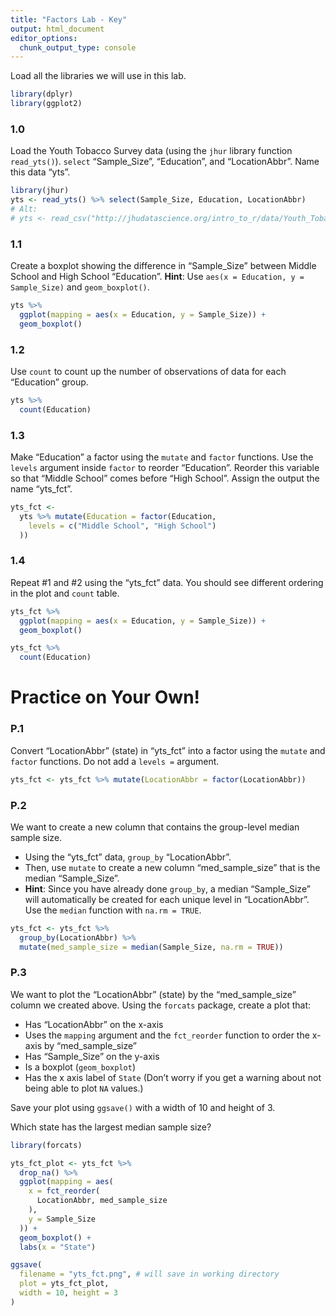 ```yaml
---
title: "Factors Lab - Key"
output: html_document
editor_options: 
  chunk_output_type: console
---
```


Load all the libraries we will use in this lab. 

```r
library(dplyr)
library(ggplot2)
```

### 1.0

Load the Youth Tobacco Survey data (using the `jhur` library function `read_yts()`). `select` "Sample_Size",  "Education", and "LocationAbbr". Name this data "yts". 

```r
library(jhur)
yts <- read_yts() %>% select(Sample_Size, Education, LocationAbbr)
# Alt:
# yts <- read_csv("http://jhudatascience.org/intro_to_r/data/Youth_Tobacco_Survey_YTS_Data.csv")
```

### 1.1

Create a boxplot showing the difference in "Sample_Size" between Middle School and High School "Education". **Hint**: Use `aes(x = Education, y = Sample_Size)` and `geom_boxplot()`.

```r
yts %>%
  ggplot(mapping = aes(x = Education, y = Sample_Size)) +
  geom_boxplot()
```

### 1.2

Use `count` to count up the number of observations of data for each "Education" group.

```r
yts %>%
  count(Education)
```

### 1.3

Make "Education" a factor using the `mutate` and `factor` functions. Use the `levels` argument inside `factor` to reorder "Education". Reorder this variable so that "Middle School" comes before "High School". Assign the output the name "yts_fct".

```r
yts_fct <-
  yts %>% mutate(Education = factor(Education,
    levels = c("Middle School", "High School")
  ))
```

### 1.4

Repeat #1 and #2 using the "yts_fct" data. You should see different ordering in the plot and `count` table.

```r
yts_fct %>%
  ggplot(mapping = aes(x = Education, y = Sample_Size)) +
  geom_boxplot()

yts_fct %>%
  count(Education)
```


# Practice on Your Own!

### P.1

Convert "LocationAbbr" (state) in "yts_fct" into a factor using the `mutate` and `factor` functions. Do not add a `levels =` argument.

```r
yts_fct <- yts_fct %>% mutate(LocationAbbr = factor(LocationAbbr))
```

### P.2

We want to create a new column that contains the group-level median sample size. 

- Using the "yts_fct" data, `group_by` "LocationAbbr". 
- Then, use `mutate` to create a new column "med_sample_size" that is the median "Sample_Size". 
- **Hint**: Since you have already done `group_by`, a median "Sample_Size" will automatically be created for each unique level in "LocationAbbr". Use the `median` function with `na.rm = TRUE`.

```r
yts_fct <- yts_fct %>%
  group_by(LocationAbbr) %>%
  mutate(med_sample_size = median(Sample_Size, na.rm = TRUE))
```

### P.3

We want to plot the "LocationAbbr" (state) by the "med_sample_size" column we created above. Using the `forcats` package, create a plot that:

- Has "LocationAbbr" on the x-axis
- Uses the `mapping` argument and the `fct_reorder` function to order the x-axis by "med_sample_size"
- Has "Sample_Size" on the y-axis
- Is a boxplot (`geom_boxplot`)
- Has the x axis label of `State`
(Don't worry if you get a warning about not being able to plot `NA` values.)

Save your plot using `ggsave()` with a width of 10 and height of 3.

Which state has the largest median sample size?

```r
library(forcats)

yts_fct_plot <- yts_fct %>%
  drop_na() %>%
  ggplot(mapping = aes(
    x = fct_reorder(
      LocationAbbr, med_sample_size
    ),
    y = Sample_Size
  )) +
  geom_boxplot() +
  labs(x = "State")

ggsave(
  filename = "yts_fct.png", # will save in working directory
  plot = yts_fct_plot,
  width = 10, height = 3
)
```
